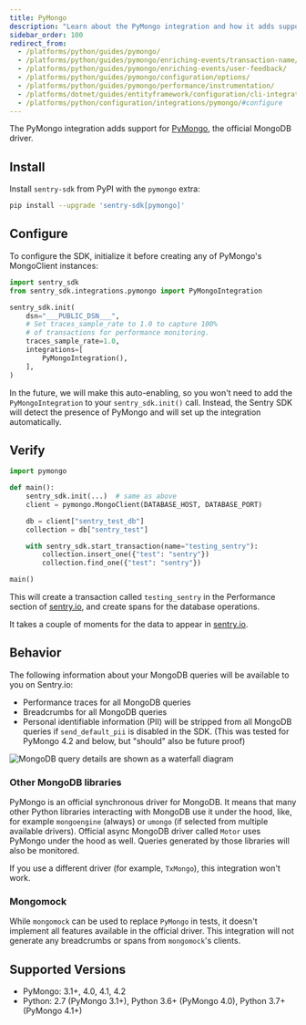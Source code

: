 ```yaml
---
title: PyMongo
description: "Learn about the PyMongo integration and how it adds support for connections to MongoDB databases."
sidebar_order: 100
redirect_from:
  - /platforms/python/guides/pymongo/
  - /platforms/python/guides/pymongo/enriching-events/transaction-name/
  - /platforms/python/guides/pymongo/enriching-events/user-feedback/
  - /platforms/python/guides/pymongo/configuration/options/
  - /platforms/python/guides/pymongo/performance/instrumentation/
  - /platforms/dotnet/guides/entityframework/configuration/cli-integration/
  - /platforms/python/configuration/integrations/pymongo/#configure
---
```


The PyMongo integration adds support for [PyMongo](https://www.mongodb.com/docs/drivers/pymongo/), the official MongoDB driver.

## Install

Install `sentry-sdk` from PyPI with the `pymongo` extra:

```bash
pip install --upgrade 'sentry-sdk[pymongo]'
```

## Configure

To configure the SDK, initialize it before creating any of PyMongo's MongoClient instances:

<SignInNote />

```python
import sentry_sdk
from sentry_sdk.integrations.pymongo import PyMongoIntegration

sentry_sdk.init(
    dsn="___PUBLIC_DSN___",
    # Set traces_sample_rate to 1.0 to capture 100%
    # of transactions for performance monitoring.
    traces_sample_rate=1.0,
    integrations=[
        PyMongoIntegration(),
    ],
)
```

<Note>

In the future, we will make this auto-enabling, so you won't need to add the `PyMongoIntegration` to your
`sentry_sdk.init()` call. Instead, the Sentry SDK will detect the presence of PyMongo and will set up the integration
automatically.

</Note>

## Verify

```python
import pymongo

def main():
    sentry_sdk.init(...)  # same as above
    client = pymongo.MongoClient(DATABASE_HOST, DATABASE_PORT)

    db = client["sentry_test_db"]
    collection = db["sentry_test"]

    with sentry_sdk.start_transaction(name="testing_sentry"):
        collection.insert_one({"test": "sentry"})
        collection.find_one({"test": "sentry"})

main()
```

This will create a transaction called `testing_sentry` in the Performance section of [sentry.io](https://sentry.io), and create spans for the database operations.

It takes a couple of moments for the data to appear in [sentry.io](https://sentry.io).

## Behavior

The following information about your MongoDB queries will be available to you on Sentry.io:

- Performance traces for all MongoDB queries
- Breadcrumbs for all MongoDB queries
- Personal identifiable information (PII) will be stripped from all MongoDB queries if `send_default_pii` is disabled in the SDK. (This was tested for PyMongo 4.2 and below, but "should" also be future proof)

![MongoDB query details are shown as a waterfall diagram](mongodb-query-performance-details.png)

### Other MongoDB libraries

PyMongo is an official synchronous driver for MongoDB. It means that many other Python libraries interacting with
MongoDB use it under the hood, like, for example `mongoengine` (always) or `umongo` (if selected from multiple available
drivers). Official async MongoDB driver called `Motor` uses PyMongo under the hood as well.
Queries generated by those libraries will also be monitored.

If you use a different driver (for example, `TxMongo`), this integration won't work.

### Mongomock

While `mongomock` can be used to replace `PyMongo` in tests, it doesn't implement all features available in the official
driver. This integration will not generate any breadcrumbs or spans from `mongomock`'s clients.

## Supported Versions

- PyMongo: 3.1+, 4.0, 4.1, 4.2
- Python: 2.7 (PyMongo 3.1+), Python 3.6+ (PyMongo 4.0), Python 3.7+ (PyMongo 4.1+)
